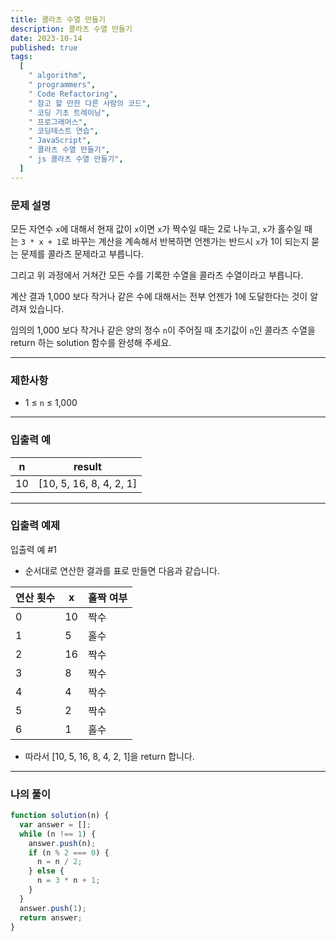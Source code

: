 ```yaml
---
title: 콜라츠 수열 만들기
description: 콜라츠 수열 만들기
date: 2023-10-14
published: true
tags:
  [
    " algorithm",
    " programmers",
    " Code Refactoring",
    " 참고 할 만한 다른 사람의 코드",
    " 코딩 기초 트레이닝",
    " 프로그래머스",
    " 코딩테스트 연습",
    " JavaScript",
    " 콜라츠 수열 만들기",
    " js 콜라츠 수열 만들기",
  ]
---
```


### 문제 설명

모든 자연수 `x`에 대해서 현재 값이 `x`이면 `x`가 짝수일 때는 2로 나누고, `x`가 홀수일 때는 `3 * x + 1`로 바꾸는 계산을 계속해서 반복하면 언젠가는 반드시 `x`가 1이 되는지 묻는 문제를 콜라츠 문제라고 부릅니다.

그리고 위 과정에서 거쳐간 모든 수를 기록한 수열을 콜라츠 수열이라고 부릅니다.

계산 결과 1,000 보다 작거나 같은 수에 대해서는 전부 언젠가 1에 도달한다는 것이 알려져 있습니다.

임의의 1,000 보다 작거나 같은 양의 정수 `n`이 주어질 때 초기값이 `n`인 콜라츠 수열을 return 하는 solution 함수를 완성해 주세요.

---

### 제한사항

- 1 ≤ `n` ≤ 1,000

---

### 입출력 예

| n   | result                  |
| --- | ----------------------- |
| 10  | [10, 5, 16, 8, 4, 2, 1] |

---

### 입출력 예제

입출력 예 #1

- 순서대로 연산한 결과를 표로 만들면 다음과 같습니다.

| 연산 횟수 | x   | 홀짝 여부 |
| --------- | --- | --------- |
| 0         | 10  | 짝수      |
| 1         | 5   | 홀수      |
| 2         | 16  | 짝수      |
| 3         | 8   | 짝수      |
| 4         | 4   | 짝수      |
| 5         | 2   | 짝수      |
| 6         | 1   | 홀수      |

- 따라서 [10, 5, 16, 8, 4, 2, 1]을 return 합니다.

---

### 나의 풀이

```jsx
function solution(n) {
  var answer = [];
  while (n !== 1) {
    answer.push(n);
    if (n % 2 === 0) {
      n = n / 2;
    } else {
      n = 3 * n + 1;
    }
  }
  answer.push(1);
  return answer;
}
```
